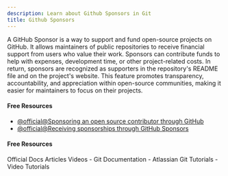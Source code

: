 ```yaml
---
description: Learn about Github Sponsors in Git
title: Github Sponsors
---
```


A GitHub Sponsor is a way to support and fund open-source projects on GitHub. It allows maintainers of public repositories to receive financial support from users who value their work. Sponsors can contribute funds to help with expenses, development time, or other project-related costs. In return, sponsors are recognized as supporters in the repository's README file and on the project's website. This feature promotes transparency, accountability, and appreciation within open-source communities, making it easier for maintainers to focus on their projects.

#### Free Resources

- [@official@Sponsoring an open source contributor through GitHub](https://docs.github.com/en/sponsors/sponsoring-open-source-contributors/sponsoring-an-open-source-contributor-through-github)
- [@official@Receiving sponsorships through GitHub Sponsors](https://docs.github.com/en/sponsors/receiving-sponsorships-through-github-sponsors)

#### Free Resources

<Tabs defaultValue="official">
<TabsList>
<TabsTrigger value="official">Official Docs</TabsTrigger>
<TabsTrigger value="article">Articles</TabsTrigger>
<TabsTrigger value="video">Videos</TabsTrigger>
</TabsList>

<TabsContent value="official">
- <Link href="https://git-scm.com/docs">Git Documentation</Link>
</TabsContent>
<TabsContent value="article">
- <Link href="https://www.atlassian.com/git/tutorials">Atlassian Git Tutorials</Link>
</TabsContent>
<TabsContent value="video">
- <Link href="https://www.youtube.com/results?search_query=git+github-sponsors+tutorial">Video Tutorials</Link>
</TabsContent>
</Tabs>
